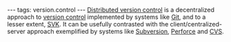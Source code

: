 ---
tags: version.control
---
[[Distributed version control]] is a decentralized approach to [[version control]] implemented by systems like [[Git]], and to a lesser extent, [[SVK]]. It can be usefully contrasted with the client/centralized-server approach exemplified by systems like [[Subversion]], [[Perforce]] and [[CVS]].

